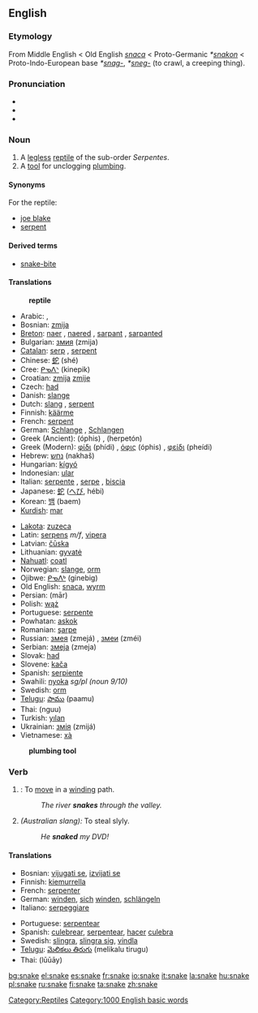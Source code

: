 {{wikipedia}}

==English==

===Etymology===
From Middle English < Old English ''[[snaca]]'' < Proto-Germanic ''*[[snakon]]'' < Proto-Indo-European base ''*[[snag-]]'', ''*[[sneg-]]'' (to crawl, a creeping thing).

===Pronunciation===
*{{AHD||snāk}}
*{{IPA|/sneɪk/}}
*{{SAMPA|/sneIK/}}

===Noun===
{{en-noun-reg}}
# A [[legless]] [[reptile]] of the sub-order ''Serpentes''.
# A [[tool]] for unclogging [[plumbing]].

====Synonyms====
For the reptile:
*[[joe blake]]
*[[serpent]]

====Derived terms====
*[[snake-bite]]

====Translations====
:'''reptile'''
{{top}}
*Arabic: {{ARchar|[[ثعبان|ثُعْبَان]]}} {{Unicode|(thoaʕbáːn)}} {{m}}, {{ARchar|[[ثعابين|ثَعَابِينُ]]}} {{Unicode|(thaʕabíːn)}} {{p}}
*Bosnian: [[zmija]] {{f}}
*[[Breton]]: [[naer]] {{f}}, [[naer]]ed {{p}}, [[sarpant]] {{m}}, [[sarpant]]ed {{p}}
*Bulgarian: [[змия]] (zmija) {{f}}
*[[Catalan]]: [[serp]] {{f}}, [[serpent]] {{f}}
*Chinese: [[蛇]] (shé)
*Cree: [[ᑭᓀᐱᐠ]] (kinepik)
*Croatian: [[zmija]] {{f}} [[zmije]] {{p}}
*Czech: [[had#Czech|had]] {{m}}
*Danish: [[slange]]
*Dutch: [[slang]] {{f}}, [[serpent]] {{n}}
*Finnish: [[käärme]]
*French: [[serpent]] {{m}}
*German: [[Schlange]] {{f}}, [[Schlange]]n {{p}}
*Greek (Ancient): {{IPAchar|[[ὄφις]]}} (óphis) {{m}}, {{IPAchar|[[ἑρπετόν]]}} (herpetón) {{n}}
*Greek (Modern): [[φίδι]] (phídi) {{n}}, [[όφις]] (óphis) {{m}}, [[φείδι]] (pheídi) {{n}}
*Hebrew: [[נחש]] (nakhaš) {{m}}
*Hungarian: [[kígyó]]
*Indonesian: [[ular]]
*Italian: [[serpente]] {{m}}, [[serpe]] {{f}}, [[biscia]] {{f}}
*Japanese: [[蛇]] ([[へび]], hébi)
*Korean: [[뱀]] (baem)
*[[Kurdish]]: [[mar]]
{{mid}}
*[[Lakota]]: [[zuzeca]]
*Latin: [[serpens]] ''m/f'', [[vipera]] {{f}}
*Latvian: [[čūska]] {{f}}
*Lithuanian: [[gyvatė]] {{f}}
*[[Nahuatl]]: [[coatl]]
*Norwegian: [[slange]], [[orm]] {{m}}
*Ojibwe: [[ᑭᓀᐱᒃ]] (ginebig)
*Old English: [[snaca]], [[wyrm]]
*Persian: {{FAchar|[[مار]]}} (mār)
*Polish: [[wąż]] {{m}}
*Portuguese: [[serpente]] {{f}}
*Powhatan: [[askok]]
*Romanian: [[şarpe]] {{m}}
*Russian: [[змея]] (zmejá) {{f}}, [[змеи]] (zméi) {{p}}
*Serbian: [[змеја]] (zmeja) {{f}}
*Slovak: [[had#Slovak|had]] {{m}}
*Slovene: [[kača]] {{f}}
*Spanish: [[serpiente]] {{f}}
*Swahili: [[nyoka]] ''sg/pl (noun 9/10)''
*Swedish: [[orm]] {{c}}
*[[Telugu]]: [[పాము]] (paamu)
*Thai: {{THchar|[[งู]]}} (nguu)
*Turkish: [[yılan]]
*Ukrainian: [[змія]] (zmijá) {{f}}
*Vietnamese: [[xà]]
{{bottom}}

:'''plumbing tool'''
{{top}}
{{mid}}
{{bottom}}

===Verb===
{{en-infl-reg-other-e|snak|e}}

# {{intransitive}}: To [[move]] in a [[wind]]ing path.
#:''The river '''snakes''' through the valley.''
# {{transitive}} ''(Australian slang):'' To steal slyly.
#:''He '''snaked''' my DVD!''

====Translations====
{{top}}
*Bosnian: [[vijugati se]], [[izvijati se]]
*Finnish: [[kiemurrella]]
*French: [[serpenter]]
*German: [[winden]], [[sich]] [[winden]], [[schlängeln]]
*Italiano: [[serpeggiare]]
{{mid}}
*Portuguese: [[serpentear]]
*Spanish: [[culebrear]], [[serpentear]], [[hacer]] [[culebra]]
*Swedish: [[slingra]], [[slingra sig]], [[vindla]]
*[[Telugu]]: [[మెలికలు తిరుగు]] (melikalu tirugu)
*Thai: {{THchar|[[เลื้อย]]}} (lūūāy)
{{bottom}}

[[Category:Reptiles]]
[[Category:1000 English basic words]]

[[bg:snake]]
[[el:snake]]
[[es:snake]]
[[fr:snake]]
[[io:snake]]
[[it:snake]]
[[la:snake]]
[[hu:snake]]
[[pl:snake]]
[[ru:snake]]
[[fi:snake]]
[[ta:snake]]
[[zh:snake]]